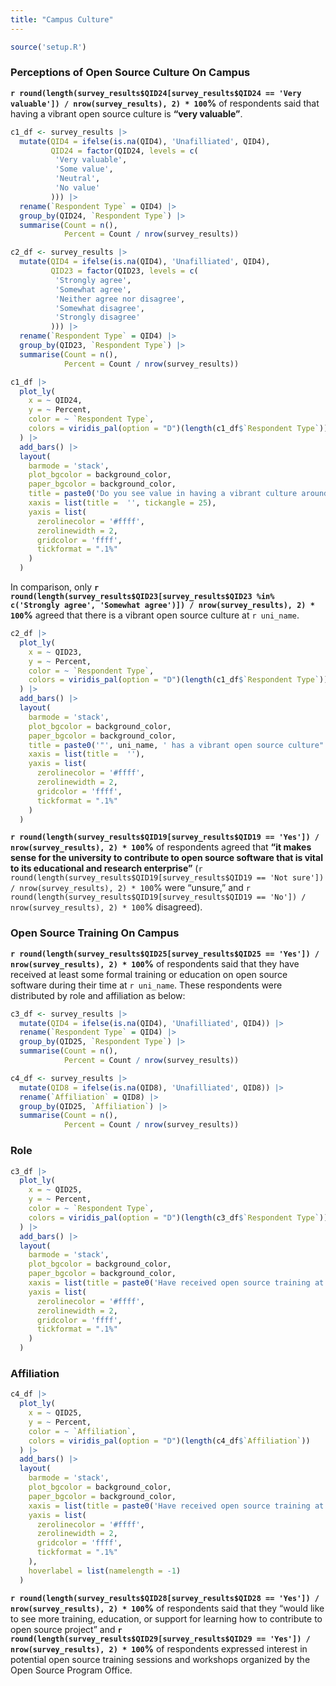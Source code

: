 ```yaml
---
title: "Campus Culture"
---
```


<!-- Setup -->

```r
source('setup.R')
```

### Perceptions of Open Source Culture On Campus

**`r round(length(survey_results$QID24[survey_results$QID24 == 'Very valuable']) / nrow(survey_results), 2) * 100`%** of respondents said that having a vibrant open source culture is **"very valuable"**.

```r
c1_df <- survey_results |> 
  mutate(QID4 = ifelse(is.na(QID4), 'Unafilliated', QID4),
         QID24 = factor(QID24, levels = c(
          'Very valuable',
          'Some value',
          'Neutral',
          'No value'
         ))) |> 
  rename(`Respondent Type` = QID4) |> 
  group_by(QID24, `Respondent Type`) |> 
  summarise(Count = n(),
            Percent = Count / nrow(survey_results)) 

c2_df <- survey_results |> 
  mutate(QID4 = ifelse(is.na(QID4), 'Unafilliated', QID4),
         QID23 = factor(QID23, levels = c(
          'Strongly agree',
          'Somewhat agree',
          'Neither agree nor disagree',
          'Somewhat disagree',
          'Strongly disagree'
         ))) |> 
  rename(`Respondent Type` = QID4) |> 
  group_by(QID23, `Respondent Type`) |> 
  summarise(Count = n(),
            Percent = Count / nrow(survey_results)) 
```

```r
c1_df |>
  plot_ly(
    x = ~ QID24,
    y = ~ Percent,
    color = ~ `Respondent Type`,
    colors = viridis_pal(option = "D")(length(c1_df$`Respondent Type`))
  ) |>
  add_bars() |>
  layout(
    barmode = 'stack',
    plot_bgcolor = background_color,
    paper_bgcolor = background_color,
    title = paste0('Do you see value in having a vibrant culture around open source software?'),
    xaxis = list(title =  '', tickangle = 25),
    yaxis = list(
      zerolinecolor = '#ffff',
      zerolinewidth = 2,
      gridcolor = 'ffff',
      tickformat = ".1%"
    )
  )
```

In comparison, only **`r round(length(survey_results$QID23[survey_results$QID23 %in% c('Strongly agree', 'Somewhat agree')]) / nrow(survey_results), 2) * 100`%** agreed that there is a vibrant open source culture at `r uni_name`.

```r
c2_df |>
  plot_ly(
    x = ~ QID23,
    y = ~ Percent,
    color = ~ `Respondent Type`,
    colors = viridis_pal(option = "D")(length(c1_df$`Respondent Type`))
  ) |>
  add_bars() |>
  layout(
    barmode = 'stack',
    plot_bgcolor = background_color,
    paper_bgcolor = background_color,
    title = paste0('"', uni_name, ' has a vibrant open source culture"'),
    xaxis = list(title =  ''),
    yaxis = list(
      zerolinecolor = '#ffff',
      zerolinewidth = 2,
      gridcolor = 'ffff',
      tickformat = ".1%"
    )
  )
```

**`r round(length(survey_results$QID19[survey_results$QID19 == 'Yes']) / nrow(survey_results), 2) * 100`%** of respondents agreed that **"it makes sense for the university to contribute to open source software that is vital to its educational and research enterprise"** (`r round(length(survey_results$QID19[survey_results$QID19 == 'Not sure']) / nrow(survey_results), 2) * 100`% were "unsure," and `r round(length(survey_results$QID19[survey_results$QID19 == 'No']) / nrow(survey_results), 2) * 100`% disagreed).

### Open Source Training On Campus

**`r round(length(survey_results$QID25[survey_results$QID25 == 'Yes']) / nrow(survey_results), 2) * 100`%** of respondents said that they have received at least some formal training or education on open source software during their time at `r uni_name`. These respondents were distributed by role and affiliation as below:

::: {.panel-tabset}

```r
c3_df <- survey_results |> 
  mutate(QID4 = ifelse(is.na(QID4), 'Unafilliated', QID4)) |> 
  rename(`Respondent Type` = QID4) |> 
  group_by(QID25, `Respondent Type`) |> 
  summarise(Count = n(),
            Percent = Count / nrow(survey_results)) 

c4_df <- survey_results |> 
  mutate(QID8 = ifelse(is.na(QID8), 'Unafilliated', QID8)) |> 
  rename(`Affiliation` = QID8) |> 
  group_by(QID25, `Affiliation`) |> 
  summarise(Count = n(),
            Percent = Count / nrow(survey_results)) 
```

### Role

```r
c3_df |>
  plot_ly(
    x = ~ QID25,
    y = ~ Percent,
    color = ~ `Respondent Type`,
    colors = viridis_pal(option = "D")(length(c3_df$`Respondent Type`))
  ) |>
  add_bars() |>
  layout(
    barmode = 'stack',
    plot_bgcolor = background_color,
    paper_bgcolor = background_color,
    xaxis = list(title = paste0('Have received open source training at ', uni_name)),
    yaxis = list(
      zerolinecolor = '#ffff',
      zerolinewidth = 2,
      gridcolor = 'ffff',
      tickformat = ".1%"
    )
  )
```

### Affiliation

```r
c4_df |>
  plot_ly(
    x = ~ QID25,
    y = ~ Percent,
    color = ~ `Affiliation`,
    colors = viridis_pal(option = "D")(length(c4_df$`Affiliation`))
  ) |>
  add_bars() |>
  layout(
    barmode = 'stack',
    plot_bgcolor = background_color,
    paper_bgcolor = background_color,
    xaxis = list(title = paste0('Have received open source training at ', uni_name)),
    yaxis = list(
      zerolinecolor = '#ffff',
      zerolinewidth = 2,
      gridcolor = 'ffff',
      tickformat = ".1%"
    ),
    hoverlabel = list(namelength = -1)
  )
```

:::

**`r round(length(survey_results$QID28[survey_results$QID28 == 'Yes']) / nrow(survey_results), 2) * 100`%** of respondents said that they "would like to see more training, education, or support for learning how to contribute to open source project" and **`r round(length(survey_results$QID29[survey_results$QID29 == 'Yes']) / nrow(survey_results), 2) * 100`%** of respondents expressed interest in potential open source training sessions and workshops organized by the Open Source Program Office.
